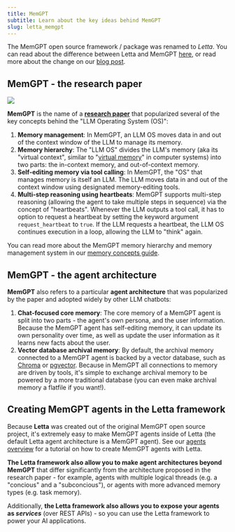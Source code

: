 ```yaml
---
title: MemGPT
subtitle: Learn about the key ideas behind MemGPT
slug: letta_memgpt
---
```



<Tip>The MemGPT open source framework / package was renamed to _Letta_. You can read about the difference between Letta and MemGPT [here](concepts#memgpt), or read more about the change on our [blog post](https://www.letta.com/blog/memgpt-and-letta).</Tip>

## MemGPT - the research paper

<Frame caption="Figure 1 from the MemGPT paper showing the system architecture. Note that 'working context' from the paper is referred to as 'core memory' in the codebase. To read the paper, visit https://arxiv.org/abs/2310.08560.">
  <img src="images/memgpt-system-diagram.png" />
</Frame>

**MemGPT** is the name of a [**research paper**](https://arxiv.org/abs/2310.08560) that popularized several of the key concepts behind the "LLM Operating System (OS)":
1. **Memory management**: In MemGPT, an LLM OS moves data in and out of the context window of the LLM to manage its memory.
2. **Memory hierarchy**: The "LLM OS" divides the LLM's memory (aka its "virtual context", similar to "[virtual memory](https://en.wikipedia.org/wiki/Virtual_memory)" in computer systems) into two parts: the in-context memory, and out-of-context memory.
3. **Self-editing memory via tool calling**: In MemGPT, the "OS" that manages memory is itself an LLM. The LLM moves data in and out of the context window using designated memory-editing tools.
4. **Multi-step reasoning using heartbeats**: MemGPT supports multi-step reasoning (allowing the agent to take multiple steps in sequence) via the concept of "heartbeats". Whenever the LLM outputs a tool call, it has to option to request a heartbeat by setting the keyword argument `request_heartbeat` to `true`. If the LLM requests a heartbeat, the LLM OS continues execution in a loop, allowing the LLM to "think" again.

You can read more about the MemGPT memory hierarchy and memory management system in our [memory concepts guide](/advanced/memory_management).

## MemGPT - the agent architecture

**MemGPT** also refers to a particular **agent architecture** that was popularized by the paper and adopted widely by other LLM chatbots:
1. **Chat-focused core memory**: The core memory of a MemGPT agent is split into two parts - the agent's own persona, and the user information. Because the MemGPT agent has self-editing memory, it can update its own personality over time, as well as update the user information as it learns new facts about the user.
2. **Vector database archival memory**: By default, the archival memory connected to a MemGPT agent is backed by a vector database, such as [Chroma](https://www.trychroma.com/) or [pgvector](https://github.com/pgvector/pgvector). Because in MemGPT all connections to memory are driven by tools, it's simple to exchange archival memory to be powered by a more traditional database (you can even make archival memory a flatfile if you want!).

## Creating MemGPT agents in the Letta framework

Because **Letta** was created out of the original MemGPT open source project, it's extremely easy to make MemGPT agents inside of Letta (the default Letta agent architecture is a MemGPT agent).
See our [agents overview](/agents/overview) for a tutorial on how to create MemGPT agents with Letta.

**The Letta framework also allow you to make agent architectures beyond MemGPT** that differ significantly from the architecture proposed in the research paper - for example, agents with multiple logical threads (e.g. a "concious" and a "subconcious"), or agents with more advanced memory types (e.g. task memory).

Additionally, **the Letta framework also allows you to expose your agents as *services*** (over REST APIs) - so you can use the Letta framework to power your AI applications.

